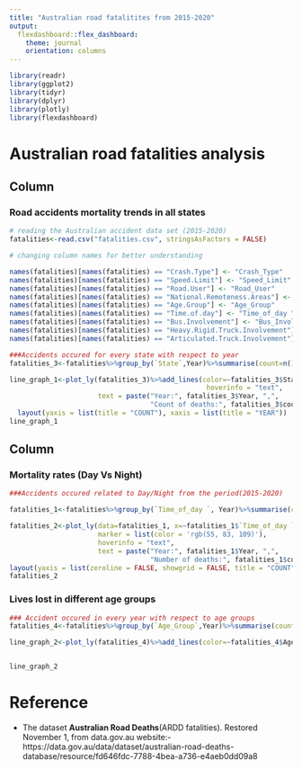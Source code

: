 ```yaml
---
title: "Australian road fatalitites from 2015-2020"
output: 
  flexdashboard::flex_dashboard:
    theme: journal
    orientation: columns
---
```


```r
library(readr)
library(ggplot2)
library(tidyr)
library(dplyr)
library(plotly)
library(flexdashboard)
```

Australian road fatalities analysis
=======================================================================

Column {data-width=650}
-----------------------------------------------------------------------

### **Road accidents mortality trends in all states**
```r
# reading the Australian accident data set (2015-2020)
fatalities<-read.csv("fatalities.csv", stringsAsFactors = FALSE)

# changing column names for better understanding

names(fatalities)[names(fatalities) == "Crash.Type"] <- "Crash_Type" 
names(fatalities)[names(fatalities) == "Speed.Limit"] <- "Speed_Limit" 
names(fatalities)[names(fatalities) == "Road.User"] <- "Road_User" 
names(fatalities)[names(fatalities) == "National.Remoteness.Areas"] <- "National_Remoteness_Areas" 
names(fatalities)[names(fatalities) == "Age.Group"] <- "Age_Group" 
names(fatalities)[names(fatalities) == "Time.of.day"] <- "Time_of_day "
names(fatalities)[names(fatalities) == "Bus.Involvement"] <- "Bus_Involvement "
names(fatalities)[names(fatalities) == "Heavy.Rigid.Truck.Involvement"] <- "Heavy_Rigid_Truck_Involvement "
names(fatalities)[names(fatalities) == "Articulated.Truck.Involvement"] <- "Articulated_Truck_Involvement "

###Accidents occured for every state with respect to year
fatalities_3<-fatalities%>%group_by(`State`,Year)%>%summarise(count=n())

line_graph_1<-plot_ly(fatalities_3)%>%add_lines(color=~fatalities_3$State,x=~fatalities_3$Year,y=~fatalities_3$count,
                                                 hoverinfo = "text",
                      text = paste("Year:", fatalities_3$Year, ",",
                                   "Count of deaths:", fatalities_3$count)) %>%
  layout(yaxis = list(title = "COUNT"), xaxis = list(title = "YEAR"))
line_graph_1

```

Column {data-width=350}
-----------------------------------------------------------------------

### **Mortality rates (Day Vs Night)**
```r
###Accidents occured related to Day/Night from the period(2015-2020)

fatalities_1<-fatalities%>%group_by(`Time_of_day `, Year)%>%summarise(count=n())

fatalities_2<-plot_ly(data=fatalities_1, x=~fatalities_1$`Time_of_day `,y=~fatalities_1$count, type = 'bar',
                      marker = list(color = 'rgb(55, 83, 109)'),
                      hoverinfo = "text",
                      text = paste("Year:", fatalities_1$Year, ",",
                                   "Number of deaths:", fatalities_1$count)) %>% 
layout(yaxis = list(zeroline = FALSE, showgrid = FALSE, title = "COUNT"), xaxis = list(title = "TIME OF DAY"))
fatalities_2

```

### **Lives lost in different age groups**
```r
### Accident occured in every year with respect to age groups
fatalities_4<-fatalities%>%group_by(`Age_Group`,Year)%>%summarise(count=n())

line_graph_2<-plot_ly(fatalities_4)%>%add_lines(color=~fatalities_4$Age_Group,x=~fatalities_4$Year,y=~fatalities_4$count) %>% layout(yaxis = list(zeroline = FALSE, title = "COUNT"), xaxis = list(title = "YEAR"))


line_graph_2

```

Reference
=======================================================================
  
* 
The dataset **Australian Road Deaths**(ARDD fatalities). Restored November 1, from data.gov.au website:-
https://data.gov.au/data/dataset/australian-road-deaths-database/resource/fd646fdc-7788-4bea-a736-e4aeb0dd09a8





